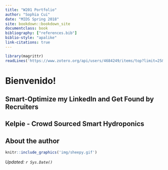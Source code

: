 ```yaml
---
title: "W201 Portfolio"
author: "Sophia Cui"
date: "MIDS Spring 2018"
site: bookdown::bookdown_site
documentclass: book
bibliography: ["references.bib"]
biblio-style: "apalike"
link-citations: true
---
```


<!-- This won't be displayed but it will initialize your R session. Add any R libraries you need here. -->
```r
library(magrittr)
readLines('https://www.zotero.org/api/users/4684249/items/top?limit=25&format=bibtex&key=slAzDDCc7LkCcpCEYM7XDkM3&v=1') %>% writeLines('references.bib')
```


# Bienvenido! {-}


## Smart-Optimize my LinkedIn and Get Found by Recruiters {#smarter-jobseeking}


## Kelpie - Crowd Sourced Smart Hydroponics {#SmartHydro-Kelpie}


## About the author {-}

```r
knitr::include_graphics('img/sheepy.gif')
```

*Updated: `r Sys.Date()`*
